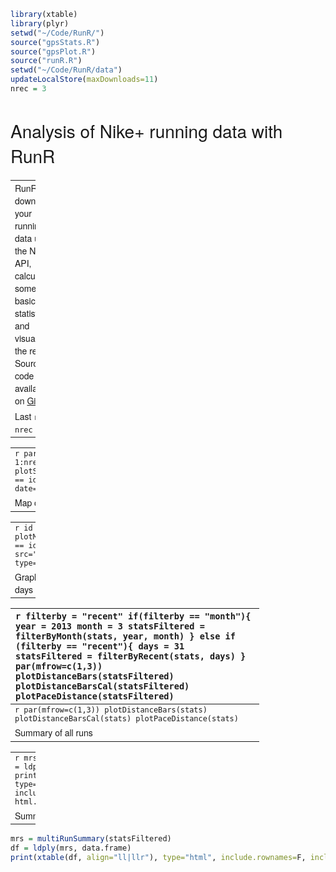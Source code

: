 ```r
library(xtable)
library(plyr)
setwd("~/Code/RunR/")
source("gpsStats.R")
source("gpsPlot.R")
source("runR.R")
setwd("~/Code/RunR/data")
updateLocalStore(maxDownloads=11)
nrec = 3
```

<style type="text/css">
body{
  width: 70%;
  margin-left: auto;
  margin-right: auto;
}
body, td {
   font-size: 14px;
   font-weight: 200;
   font-family: "Helvetica Neue", Helvetica;
}
td{
  padding-right: 10px;
}
h1, h2{
  font-weight: lighter;
}
</style>

<link href='http://fonts.googleapis.com/css?family=Raleway:400,200' rel='stylesheet' type='text/css'>


Analysis of Nike+ running data with RunR
========================================================
-----
RunR downloads your running data using the Nike+ API, calculates some basic statistics, and visualises the result. Source code available on [Github](https://github.com/synergenz/RunR).

Last `r nrec` runs
--------------------------------------------------------
-----
```r
par(mfrow=c(nrec, 1))
for(i in 1:nrec){
  id = stats$activityId[i]
  plotSpeedElevation(gps[gps$activityId == id,], time=F, pace=F, legend=F, date=stats$startTime[i])
}
```

Map of last run
--------------------------------------------------------
-----
```r
id = stats$activityId[2]
plotMap(gps[gps$activityId == id,], zoomFac=14, src="stamen", type="toner", col="red")
```

Graphical summary of last 31 days
--------------------------------------------------------
-----
```r
filterby = "recent"
if(filterby == "month"){
  year = 2013
  month = 3
  statsFiltered = filterByMonth(stats, year, month)
} else if (filterby == "recent"){
  days = 31
  statsFiltered = filterByRecent(stats, days)
}
par(mfrow=c(1,3))
plotDistanceBars(statsFiltered)
plotDistanceBarsCal(statsFiltered)
plotPaceDistance(statsFiltered)
```

Graphical summary all runs
--------------------------------------------------------
```r
par(mfrow=c(1,3))
plotDistanceBars(stats)
plotDistanceBarsCal(stats)
plotPaceDistance(stats)
```

Summary of all runs
--------------------------------------------------------
-----
```r
mrs = multiRunSummary(stats)
df = ldply(mrs, data.frame)
print(xtable(df, align="ll|llr"), type="html", include.rownames=F, include.colnames=F, html.table.attributes=c(border=2))
```

Summary of last 31 days
--------------------------------------------------------
```r
mrs = multiRunSummary(statsFiltered)
df = ldply(mrs, data.frame)
print(xtable(df, align="ll|llr"), type="html", include.rownames=F, include.colnames=F, html.table.attributes=c(border=2))
```
    

